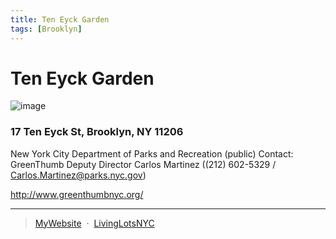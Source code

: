 ```yaml
---
title: Ten Eyck Garden 
tags: [Brooklyn]
---
```

# Ten Eyck Garden 

![image](/TenEyck.png)


<NumberOfOrg URL="https://livinglotsnyc.org/lot/53755/" />

### 17 Ten Eyck St, Brooklyn, NY 11206

New York City Department of Parks and Recreation (public)
Contact: GreenThumb Deputy Director Carlos Martinez ((212) 602-5329 / Carlos.Martinez@parks.nyc.gov)

http://www.greenthumbnyc.org/

---
> [MyWebsite](/gardens) &nbsp;&middot;&nbsp;
> [LivingLotsNYC](https://livinglotsnyc.org/lot/53755/)

